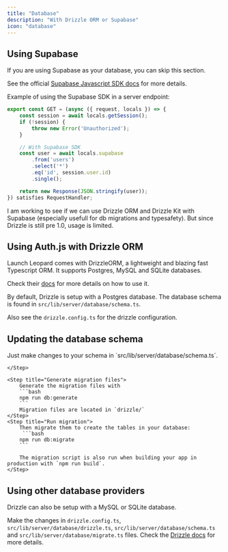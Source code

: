 ```yaml
---
title: "Database"
description: "With Drizzle ORM or Supabase"
icon: "database"
---
```


## Using Supabase
If you are using Supabase as your database, you can skip this section. 

See the official [Supabase Javascript SDK docs](https://supabase.com/docs/reference/javascript) for more details.

Example of using the Supabase SDK in a server endpoint:
```javascript +server.ts
export const GET = (async ({ request, locals }) => {
	const session = await locals.getSession();
	if (!session) {
		throw new Error('Unauthorized');
	}

	// With Supabase SDK
	const user = await locals.supabase
		.from('users')
		.select('*')
		.eq('id', session.user.id)
		.single();

	return new Response(JSON.stringify(user));
}) satisfies RequestHandler;
```

<Info>
    I am working to see if we can use Drizzle ORM and Drizzle Kit with Supabase (especially usefull for db migrations and typesafety). But since Drizzle is still pre 1.0, usage is limited.
</Info>

## Using Auth.js with Drizzle ORM

Launch Leopard comes with DrizzleORM, a lightweight and blazing fast Typescript ORM.
It supports Postgres, MySQL and SQLite databases.

Check their [docs](https://orm.drizzle.team/docs/overview) for more details on how to use it.

By default, Drizzle is setup with a Postgres database.
The database schema is found in `src/lib/server/database/schema.ts`.

Also see the `drizzle.config.ts` for the drizzle configuration.

## Updating the database schema

<Steps>
    <Step title="Make changes to your schema">
      Just make changes to your schema in `src/lib/server/database/schema.ts`.

    </Step>

    <Step title="Generate migration files">
        Generate the migration files with
        ```bash
        npm run db:generate
        ```
        Migration files are located in `drizzle/`
    </Step>
    <Step title="Run migration">
        Then migrate them to create the tables in your database:
         ```bash
        npm run db:migrate
        ```

        The migration script is also run when building your app in production with `npm run build`.
    </Step>

</Steps>


## Using other database providers

Drizzle can also be setup with a MySQL or SQLite database.

Make the changes in `drizzle.config.ts`, `src/lib/server/database/drizzle.ts`, `src/lib/server/database/schema.ts` and `src/lib/server/database/migrate.ts` files.
Check the [Drizzle docs](https://orm.drizzle.team/docs/overview) for more details.
